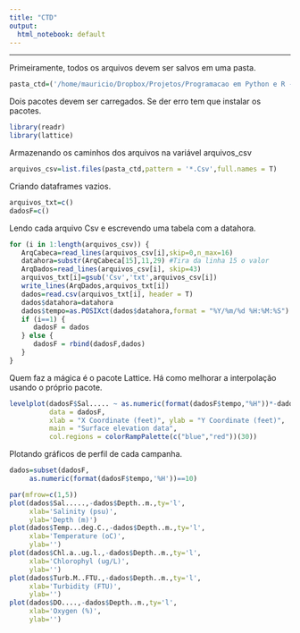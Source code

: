 ```yaml
---
title: "CTD"
output:
  html_notebook: default
---
```

***
Primeiramente, todos os arquivos devem ser salvos em uma pasta.
\newline
```r
pasta_ctd=('/home/mauricio/Dropbox/Projetos/Programacao em Python e R - 2021/Analise Dados/CTD/csv')
```

Dois pacotes devem ser carregados. Se der erro tem que instalar os pacotes.
\newline
```r
library(readr)
library(lattice)
```

Armazenando os caminhos dos arquivos na variável arquivos_csv
\newline
```r
arquivos_csv=list.files(pasta_ctd,pattern = '*.Csv',full.names = T)
```

Criando dataframes vazios.
\newline
```r
arquivos_txt=c()
dadosF=c()
```

Lendo cada arquivo Csv e escrevendo uma tabela com a datahora.
\newline
```r
for (i in 1:length(arquivos_csv)) {
   ArqCabeca=read_lines(arquivos_csv[i],skip=0,n_max=16)
   datahora=substr(ArqCabeca[15],11,29) #Tira da linha 15 o valor
   ArqDados=read_lines(arquivos_csv[i], skip=43)
   arquivos_txt[i]=gsub('Csv','txt',arquivos_csv[i])
   write_lines(ArqDados,arquivos_txt[i])
   dados=read.csv(arquivos_txt[i], header = T)
   dados$datahora=datahora
   dados$tempo=as.POSIXct(dados$datahora,format = "%Y/%m/%d %H:%M:%S")
   if (i==1) {
      dadosF = dados
   } else {
      dadosF = rbind(dadosF,dados)
   }  
}
```

Quem faz a mágica é o pacote Lattice. Há como melhorar a interpolação usando o próprio pacote.
\newline
```r
levelplot(dadosF$Sal..... ~ as.numeric(format(dadosF$tempo,"%H"))*-dadosF$Depth..m., 
          data = dadosF,
          xlab = "X Coordinate (feet)", ylab = "Y Coordinate (feet)",
          main = "Surface elevation data",
          col.regions = colorRampPalette(c("blue","red"))(30))
```


Plotando gráficos de perfil de cada campanha.
\newline
```r
dados=subset(dadosF,
     as.numeric(format(dadosF$tempo,'%H'))==10)

par(mfrow=c(1,5))
plot(dados$Sal.....,-dados$Depth..m.,ty='l',
     xlab='Salinity (psu)',
     ylab='Depth (m)')
plot(dados$Temp...deg.C.,-dados$Depth..m.,ty='l',
     xlab='Temperature (oC)',
     ylab='')
plot(dados$Chl.a..ug.l.,-dados$Depth..m.,ty='l',
     xlab='Chlorophyl (ug/L)',
     ylab='')
plot(dados$Turb.M..FTU.,-dados$Depth..m.,ty='l',
     xlab='Turbidity (FTU)',
     ylab='')
plot(dados$DO....,-dados$Depth..m.,ty='l',
     xlab='Oxygen (%)',
     ylab='')
```




